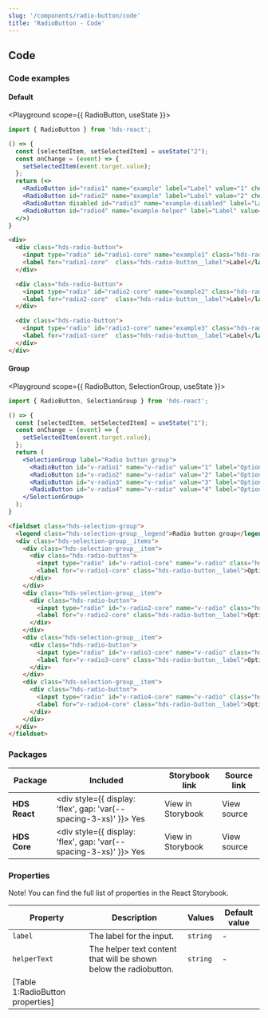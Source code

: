 ```yaml
---
slug: '/components/radio-button/code'
title: 'RadioButton - Code'
---
```




## Code

### Code examples 

#### Default
<Playground scope={{ RadioButton, useState }}>

```jsx
import { RadioButton } from 'hds-react';

() => {
  const [selectedItem, setSelectedItem] = useState("2");
  const onChange = (event) => {
    setSelectedItem(event.target.value);
  };
  return (<>
    <RadioButton id="radio1" name="example" label="Label" value="1" checked={selectedItem === "1"} onChange={onChange}/>
    <RadioButton id="radio2" name="example" label="Label" value="2" checked={selectedItem === "2"} onChange={onChange} />
    <RadioButton disabled id="radio3" name="example-disabled" label="Label" value="3" checked={selectedItem === "3"} onChange={onChange}/>
    <RadioButton id="radio4" name="example-helper" label="Label" value="4" checked={selectedItem === "4"} onChange={onChange} helperText="Helper text"/>
  </>)
}
```

```html
<div>
  <div class="hds-radio-button">
    <input type="radio" id="radio1-core" name="example1" class="hds-radio-button__input" />
    <label for="radio1-core"  class="hds-radio-button__label">Label</label>
  </div>

  <div class="hds-radio-button">
    <input type="radio" id="radio2-core" name="example2" class="hds-radio-button__input" checked />
    <label for="radio2-core"  class="hds-radio-button__label">Label</label>
  </div>

  <div class="hds-radio-button">
    <input type="radio" id="radio3-core" name="example3" class="hds-radio-button__input" disabled />
    <label for="radio3-core"  class="hds-radio-button__label">Label</label>
  </div>
</div>
```

</Playground>

#### Group
<Playground scope={{ RadioButton, SelectionGroup, useState }}>


```jsx
import { RadioButton, SelectionGroup } from 'hds-react';

() => {
  const [selectedItem, setSelectedItem] = useState("1");
  const onChange = (event) => {
    setSelectedItem(event.target.value);
  };
  return (
    <SelectionGroup label="Radio button group">
      <RadioButton id="v-radio1" name="v-radio" value="1" label="Option" checked={selectedItem === "1"} onChange={onChange} />
      <RadioButton id="v-radio2" name="v-radio" value="2" label="Option" checked={selectedItem === "2"} onChange={onChange} />
      <RadioButton id="v-radio3" name="v-radio" value="3" label="Option" checked={selectedItem === "3"} onChange={onChange} />
      <RadioButton id="v-radio4" name="v-radio" value="4" label="Option" checked={selectedItem === "4"} onChange={onChange} />
    </SelectionGroup>
  );
}
```

```html
<fieldset class="hds-selection-group">
  <legend class="hds-selection-group__legend">Radio button group</legend>
  <div class="hds-selection-group__items">
    <div class="hds-selection-group__item">
      <div class="hds-radio-button">
        <input type="radio" id="v-radio1-core" name="v-radio" class="hds-radio-button__input" value="foo" checked />
        <label for="v-radio1-core" class="hds-radio-button__label">Option</label>
      </div>
    </div>
    <div class="hds-selection-group__item">
      <div class="hds-radio-button">
        <input type="radio" id="v-radio2-core" name="v-radio" class="hds-radio-button__input" value="bar" />
        <label for="v-radio2-core" class="hds-radio-button__label">Option</label>
      </div>
    </div>
    <div class="hds-selection-group__item">
      <div class="hds-radio-button">
        <input type="radio" id="v-radio3-core" name="v-radio" class="hds-radio-button__input" value="baz" />
        <label for="v-radio3-core" class="hds-radio-button__label">Option</label>
      </div>
    </div>
    <div class="hds-selection-group__item">
      <div class="hds-radio-button">
        <input type="radio" id="v-radio4-core" name="v-radio" class="hds-radio-button__input" value="qux" />
        <label for="v-radio4-core" class="hds-radio-button__label">Option</label>
      </div>
    </div>
  </div>
</fieldset>
```

</Playground>


### Packages
| Package           | Included                                                                                        | Storybook link                                                                                                      | Source link                                                                                                                                                      |
| ----------------- | ----------------------------------------------------------------------------------------------- | ------------------------------------------------------------------------------------------------------------------- | ---------------------------------------------------------------------------------------------------------------------------------------------------------------- |
| **HDS React**     | <div style={{ display: 'flex', gap: 'var(--spacing-3-xs)' }}><IconCheckCircleFill /> Yes </div> | <Link openInNewTab openInNewTabAriaLabel="Opens in a new tab" href="/storybook/react/?path=/story/components-radiobutton--default">View in Storybook</Link> | <ExternalLink openInNewTab openInNewTabAriaLabel="Opens in a new tab" href="https://github.com/City-of-Helsinki/helsinki-design-system/tree/master/packages/react/src/components/radioButton">View source</ExternalLink> |
| **HDS Core**      | <div style={{ display: 'flex', gap: 'var(--spacing-3-xs)' }}><IconCheckCircleFill /> Yes </div> | <Link openInNewTab openInNewTabAriaLabel="Opens in a new tab" href="/storybook/core/?path=/story/components-radio-button--default">View in Storybook</Link> | <ExternalLink openInNewTab openInNewTabAriaLabel="Opens in a new tab" href="https://github.com/City-of-Helsinki/helsinki-design-system/tree/master/packages/core/src/components/radio-button">View source</ExternalLink> |

### Properties
Note! You can find the full list of properties in the <Link openInNewTab openInNewTabAriaLabel="Opens in a new tab" href="/storybook/react/?path=/story/components-radiobutton--default">React Storybook.</Link>

| Property                         | Description                                                       | Values   | Default value |
| -------------------------------- | ----------------------------------------------------------------- | -------- | ------------- |
| `label`                          | The label for the input.                                          | `string` | -             |
| `helperText`                     | The helper text content that will be shown below the radiobutton. | `string` | -             |
| [Table 1:RadioButton properties] |
